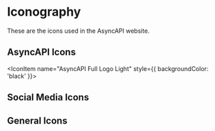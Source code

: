 

<Meta title="Design System/Icons" />

# Iconography

These are the icons used in the AsyncAPI website.

## AsyncAPI Icons

<IconGallery>
<IconItem name="AsyncAPI">
  <IconAsyncAPI />
</IconItem>

<IconItem name="AsyncAPI Color Logo">
  <AsyncAPIColorLogo />
</IconItem>

<IconItem name="AsyncAPI Full Logo">
  <AsyncAPILogo />
</IconItem>

<IconItem name="AsyncAPI Full Logo Light" style={{ backgroundColor: 'black' }}>
  <AsyncAPILogoLight />
</IconItem>

<IconItem name="Generator">
  <IconGenerator />
</IconItem>

<IconItem name="Modelina">
  <IconModelina />
</IconItem>

<IconItem name="Spec">
  <IconSpec />
</IconItem>

<IconItem name="Parser">
  <IconParser />
</IconItem>
</IconGallery>

## Social Media Icons

<IconGallery>
  <IconItem name="LinkedIn">
    <IconLinkedIn />
  </IconItem>

<IconItem name="Slack">
  <IconSlack />
</IconItem>

<IconItem name="Twitch">
  <IconTwitch />
</IconItem>

<IconItem name="Twitter">
  <IconTwitter />
</IconItem>

<IconItem name="YouTube">
  <IconYoutube />
</IconItem>

<IconItem name="YouTube Gray">
  <IconYoutubeGray />
</IconItem>

<IconItem name="GitHub">
  <IconGitHub />
</IconItem>

<IconItem name="Github Actions">
  <IconGithubActions />
</IconItem>

<IconItem name="Github Organization">
  <IconGithubOrganization />
</IconItem>

  <IconItem name="Google Calendar">
    <IconGoogleCalendar />
  </IconItem>
</IconGallery>

## General Icons

<IconGallery>
  <IconItem name="Ambassador">
    <IconAmbassador />
  </IconItem>

<IconItem name="Arrow Down">
  <IconArrowDown />
</IconItem>

<IconItem name="Arrow Left">
  <IconArrowLeft />
</IconItem>

<IconItem name="Arrow Right">
  <IconArrowRight />
</IconItem>

<IconItem name="Arrow Up">
  <IconArrowUp />
</IconItem>

<IconItem name="Calendar">
  <IconCalendar />
</IconItem>

<IconItem name="Clipboard">
  <IconClipboard />
</IconItem>

<IconItem name="Code">
  <IconCode />
</IconItem>

<IconItem name="Community">
  <Community />
</IconItem>

<IconItem name="Conference">
  <Conference />
</IconItem>

<IconItem name="Contributing">
  <IconContributing />
</IconItem>

<IconItem name="Cross">
  <Cross />
</IconItem>

<IconItem name="Dashboard">
  <IconDashboard />
</IconItem>

<IconItem name="Docs Arrow">
  <DocsArrow />
</IconItem>

<IconItem name="Documents">
  <IconDocuments />
</IconItem>

<IconItem name="Exclamation">
  <IconExclamation />
</IconItem>

<IconItem name="Filter">
  <IconFilter />
</IconItem>

<IconItem name="Getting Started">
  <IconGettingStarted />
</IconItem>

<IconItem name="Grad Cap">
  <IconGradCap />
</IconItem>

<IconItem name="Guide">
  <IconGuide />
</IconItem>

<IconItem name="Home">
  <IconHome />
</IconItem>

<IconItem name="Hub">
  <IconHub />
</IconItem>

<IconItem name="Info Icon">
  <InfoIcon />
</IconItem>

<IconItem name="Light Bulb">
  <IconLightBulb />
</IconItem>

<IconItem name="Loupe">
  <IconLoupe />
</IconItem>

<IconItem name="Meetings">
  <IconMeetings />
</IconItem>

<IconItem name="Nav Item Dropdown">
  <NavItemDropdown />
</IconItem>

<IconItem name="Newsroom">
  <IconNewsroom />
</IconItem>

<IconItem name="Paper">
  <IconPaper />
</IconItem>

<IconItem name="Plant">
  <IconPlant />
</IconItem>

<IconItem name="Plugins">
  <IconPlugins />
</IconItem>

<IconItem name="Power Plug">
  <IconPowerPlug />
</IconItem>

<IconItem name="Question Mark">
  <QuestionMark />
</IconItem>

<IconItem name="Quote">
  <IconQuote />
</IconItem>

<IconItem name="React">
  <IconReact />
</IconItem>

<IconItem name="Rocket">
  <IconRocket />
</IconItem>

<IconItem name="Search">
  <IconSearch />
</IconItem>

<IconItem name="Search Icon">
  <SearchIcon />
</IconItem>

<IconItem name="Subscribe">
  <IconSubscribe />
</IconItem>

<IconItem name="Tools">
  <IconTools />
</IconItem>

<IconItem name="TSC">
  <IconTSC />
</IconItem>

<IconItem name="Tutorials">
  <IconTutorials />
</IconItem>

<IconItem name="Use Cases">
  <IconUseCases />
</IconItem>

<IconItem name="Users">
  <IconUsers />
</IconItem>

<IconItem name="Webinar">
  <Webinar />
</IconItem>

<IconItem name="Circular Loader">
  <IconCircularLoader />
</IconItem>

</IconGallery>
